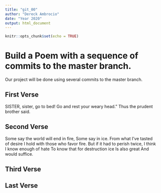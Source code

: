 ```yaml
---
title: "git_00"
author: "Dereck Ambrocio"
date: "Year 2020"
output: html_document
---
```


```r
knitr::opts_chunk$set(echo = TRUE)
```
# Build a Poem with a sequence of commits to the master branch.
Our project will be done using several commits to the master branch.
<!-- Do not modify or change any text in "!--" bracketed areas such as this --- these are instructions to
you, if you change any of this the git program will notice it and compromise your git merging strategy !-->

## First Verse 
<!--Put the first five lines of a poem by Lewis Carrol in this section!-->
SISTER, sister, go to bed! 
Go and rest your weary head." 
Thus the prudent brother said.


## Second Verse
<!--Put the first five lines of a poem by Robert Frost here!-->
Some say the world will end in fire,
Some say in ice.
From what I've tasted of desire
I hold with those who favor fire.
But if it had to perish twice,
I think I know enough of hate
To know that for destruction ice
Is also great
And would suffice.

## Third Verse
<!--Put the first two verses of The Walrus and the Carpenter here!-->

## Last Verse
<!--Put a short poem of your choice 8-20 lines,here!-->
